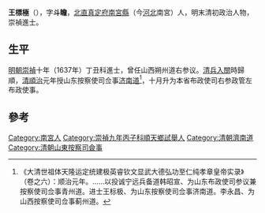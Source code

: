 '''王標極'''（{{bd|？||？|catIdx=W王}}），字'''斗瞻'''，[[北直|北直]][[真定府|真定府]][[南宮縣|南宮縣]]（今[[河北|河北]]南宮）人，明末清初政治人物，崇禎進士。

==生平==
[[明朝|明朝]][[崇禎|崇禎]]十年（1637年）丁丑科進士，曾任山西朔州道右参议。[[清兵入關|清兵入關]]時歸順，[[清|清]][[順治|順治]]元年授山东按察使司佥事[[济南道|济南道]]<ref>《大清世祖体天隆运定统建极英睿钦文显武大德弘功至仁纯孝章皇帝实录》（卷之六）：顺治元年。……以投诚宁远兵备道韩昭宣、为山东布政使司参议兼按察使司佥事青州道。进士王标极、为山东按察使司佥事济南道。李永昌、为山西按察使司佥事蓟州道。</ref>，十月升为本省布政使司右参政管左布政使事。

==參考==
{{reflist}}

{{崇禎十年丁丑科殿試金榜}}

{{Authority control}}

{{DEFAULTSORT:Wang王}}
[[Category:南宮人|Category:南宮人]]
[[Category:崇禎九年丙子科順天鄉試舉人|Category:崇禎九年丙子科順天鄉試舉人]]
[[Category:清朝濟南道|Category:清朝濟南道]]
[[Category:清朝山東按察司僉事|Category:清朝山東按察司僉事]]


{{清朝人物小作品}}